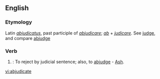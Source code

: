 ==English==

===Etymology===
Latin ''[[abjudicatus]]'', past participle of ''[[abjudicare]]''; ''[[ab]]'' + ''[[judicare]]''. See [[judge]], and compare [[abjudge]]

===Verb===

{{en-verb|abjudicat|ing}}

# {{law}}: To reject by judicial sentence; also, to [[abjudge]] - [[Ash]].

[[vi:abjudicate]]